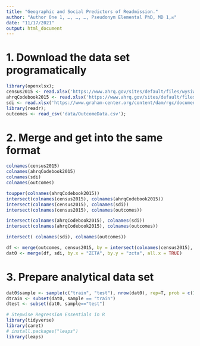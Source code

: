 ```yaml
---
title: "Geographic and Social Predictors of Readmission."
author: "Author One 1, …, …, …, Pseudonym Elemental PhD, MD 1,✉"
date: "11/17/2021"
output: html_document
---
```


# 1. Download the data set programatically
```r
library(openxlsx);
census2015 <- read.xlsx('https://www.ahrq.gov/sites/default/files/wysiwyg/sdohchallenge/data/SDOH_ZCTA_2015.xlsx');
ahrqCodebook2015 <- read.xlsx('https://www.ahrq.gov/sites/default/files/wysiwyg/sdohchallenge/data/sdoh_codebook_final.xlsx', sheet ='ZCTA_2015');
sdi <- read.xlsx('https://www.graham-center.org/content/dam/rgc/documents/maps-data-tools/sdi/ACS2015_zctaallvars.xlsx');
library(readr);
outcomes <- read_csv('data/OutcomeData.csv');
```

# 2. Merge and get into the same format
```r
colnames(census2015)
colnames(ahrqCodebook2015)
colnames(sdi)
colnames(outcomes)

toupper(colnames(ahrqCodebook2015))
intersect(colnames(census2015), colnames(ahrqCodebook2015))
intersect(colnames(census2015), colnames(sdi))
intersect(colnames(census2015), colnames(outcomes))

intersect(colnames(ahrqCodebook2015), colnames(sdi))
intersect(colnames(ahrqCodebook2015), colnames(outcomes))

intersect( colnames(sdi), colnames(outcomes))

df <- merge(outcomes, census2015, by = intersect(colnames(census2015), colnames(outcomes)), all.x = TRUE)
dat0 <- merge(df, sdi, by.x = "ZCTA", by.y = "zcta", all.x = TRUE)
```

# 3. Prepare analytical data set
```r
dat0$sample <- sample(c("train", "test"), nrow(dat0), rep=T, prob = c(1/2, 1/2)) 
dtrain <- subset(dat0, sample == "train")
dtest <- subset(dat0, sample=="test")
```

```r
# Stepwise Regression Essentials in R
library(tidyverse)
library(caret)
# install.packages("leaps")
library(leaps)
```

